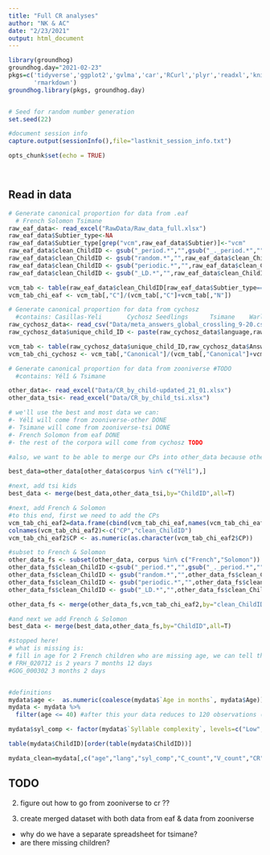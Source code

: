 ```yaml
---
title: "Full CR analyses"
author: "NK & AC"
date: "2/23/2021"
output: html_document
---
```


```r

library(groundhog)
groundhog.day="2021-02-23"
pkgs=c('tidyverse','ggplot2','gvlma','car','RCurl','plyr','readxl','knitr',
       'rmarkdown')
groundhog.library(pkgs, groundhog.day)


# Seed for random number generation
set.seed(22)

#document session info
capture.output(sessionInfo(),file="lastknit_session_info.txt")

opts_chunk$set(echo = TRUE)




```

## Read in data

```r

# Generate canonical proportion for data from .eaf
  # French Solomon Tsimane
raw_eaf_data<- read_excel("RawData/Raw_data_full.xlsx")
raw_eaf_data$Subtier_type<-NA
raw_eaf_data$Subtier_type[grep("vcm",raw_eaf_data$Subtier)]<-"vcm"
raw_eaf_data$clean_ChildID <- gsub("_period.*","",gsub("_._period.*","",raw_eaf_data$Filename))
raw_eaf_data$clean_ChildID <- gsub("random.*","",raw_eaf_data$clean_ChildID)
raw_eaf_data$clean_ChildID <- gsub("periodic.*","",raw_eaf_data$clean_ChildID)
raw_eaf_data$clean_ChildID <- gsub("_LD.*","",raw_eaf_data$clean_ChildID)

vcm_tab <- table(raw_eaf_data$clean_ChildID[raw_eaf_data$Subtier_type=="vcm" & raw_eaf_data$Tier=="CHI"],raw_eaf_data$Type[raw_eaf_data$Subtier_type=="vcm" & raw_eaf_data$Tier=="CHI"])
vcm_tab_chi_eaf <- vcm_tab[,"C"]/(vcm_tab[,"C"]+vcm_tab[,"N"])

# Generate canonical proportion for data from cychosz
  #contains: Casillas-Yeli       Cychosz Seedlings      Tsimane    Warlaumont 
raw_cychosz_data<- read_csv("Data/meta_answers_global_crossling_9-20.csv")
raw_cychosz_data$unique_child_ID <- paste(raw_cychosz_data$language,raw_cychosz_data$child_ID)

vcm_tab <- table(raw_cychosz_data$unique_child_ID,raw_cychosz_data$Answer)
vcm_tab_chi_cychosz <- vcm_tab[,"Canonical"]/(vcm_tab[,"Canonical"]+vcm_tab[,"Non-canonical"])

# Generate canonical proportion for data from zooniverse #TODO
  #contains: Yélî & Tsimane

other_data<- read_excel("Data/CR_by_child-updated_21_01.xlsx")
other_data_tsi<- read_excel("Data/CR_by_child_tsi.xlsx")

# we'll use the best and most data we can:
#- Yélî will come from zooniverse-other DONE
#- Tsimane will come from zooniverse-tsi DONE
#- French Solomon from eaf DONE
#- the rest of the corpora will come from cychosz TODO

#also, we want to be able to merge our CPs into other_data because other_data has age of the child

best_data=other_data[other_data$corpus %in% c("Yélî"),]

#next, add tsi kids
best_data <- merge(best_data,other_data_tsi,by="ChildID",all=T)

#next, add French & Solomon
#to this end, first we need to add the CPs
vcm_tab_chi_eaf2=data.frame(cbind(vcm_tab_chi_eaf,names(vcm_tab_chi_eaf)))
colnames(vcm_tab_chi_eaf2)<-c("CP","clean_ChildID")
vcm_tab_chi_eaf2$CP <- as.numeric(as.character(vcm_tab_chi_eaf2$CP))

#subset to French & Solomon 
other_data_fs <- subset(other_data, corpus %in% c("French","Solomon"))
other_data_fs$clean_ChildID <-gsub("_period.*","",gsub("_._period.*","",other_data_fs$ChildID))
other_data_fs$clean_ChildID <- gsub("random.*","",other_data_fs$clean_ChildID)
other_data_fs$clean_ChildID <- gsub("periodic.*","",other_data_fs$clean_ChildID)
other_data_fs$clean_ChildID <- gsub("_LD.*","",other_data_fs$clean_ChildID)

other_data_fs <- merge(other_data_fs,vcm_tab_chi_eaf2,by="clean_ChildID",all=T)

#and next we add French & Solomon 
best_data <- merge(best_data,other_data_fs,by="ChildID",all=T)

#stopped here!
# what is missing is:
# fill in age for 2 French children who are missing age, we can tell the age from the file name:
# FRH_020712 is 2 years 7 months 12 days
#GOG_000302 3 months 2 days


#definitions
mydata$age <-  as.numeric(coalesce(mydata$`Age in months`, mydata$Age)) #combining age of both datasets
mydata <- mydata %>% 
  filter(age <= 40) #after this your data reduces to 120 observations (<40) which you care about.

mydata$syl_comp <- factor(mydata$`Syllable complexity`, levels=c("Low","Moderate","High"))

table(mydata$ChildID)[order(table(mydata$ChildID))]

mydata_clean=mydata[,c("age","lang","syl_comp","C_count","V_count","CR")]

```

## TODO

2) figure out how to go from zooniverse to cr ??

4) create merged dataset with both data from eaf & data from zooniverse

- why do we have a separate spreadsheet for tsimane?
- are there missing children?
